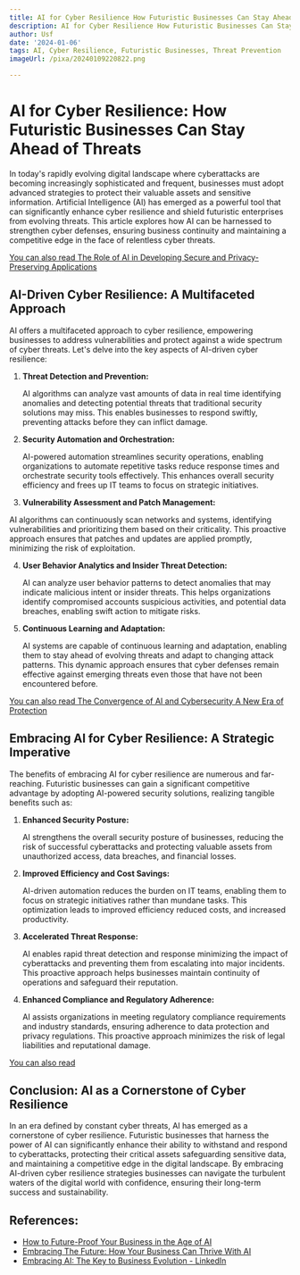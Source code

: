 ```yaml
---
title: AI for Cyber Resilience How Futuristic Businesses Can Stay Ahead of Threats
description: AI for Cyber Resilience How Futuristic Businesses Can Stay Ahead of Threats
author: Usf
date: '2024-01-06'
tags: AI, Cyber Resilience, Futuristic Businesses, Threat Prevention
imageUrl: /pixa/20240109220822.png

---
```

# AI for Cyber  Resilience: How Futuristic Businesses Can Stay Ahead of  Threats

In today's rapidly evolving digital landscape where cyberattacks are becoming increasingly sophisticated and frequent, businesses must adopt advanced strategies to protect  their valuable assets and sensitive information.  Artificial Intelligence (AI) has emerged as a powerful tool that can significantly  enhance cyber resilience and shield futuristic enterprises from  evolving threats. This article explores how AI can be harnessed to strengthen cyber defenses, ensuring  business  continuity and maintaining a competitive edge in the face of relentless cyber threats.

[You can also read The Role  of AI in Developing Secure and Privacy-Preserving Applications](The%20Role%20of%20AI%20in%20Developing%20Secure%20and%20Privacy-Preserving%20Applications)


## AI-Driven Cyber  Resilience:  A Multifaceted Approach

AI offers a multifaceted approach to cyber resilience, empowering businesses to address vulnerabilities  and protect against a wide  spectrum  of  cyber threats. Let's delve into the key aspects of AI-driven  cyber  resilience:

1. **Threat  Detection and Prevention:**

    AI algorithms  can analyze vast amounts of data in real time identifying anomalies and detecting potential threats  that traditional security solutions may miss. This enables businesses  to respond swiftly, preventing attacks before they can inflict damage.

2. **Security Automation and Orchestration:**

   AI-powered automation streamlines security  operations, enabling organizations to automate repetitive tasks reduce response times and orchestrate  security tools effectively. This enhances overall security  efficiency and frees up IT teams to focus on strategic initiatives.

3.  **Vulnerability Assessment and Patch Management:**

   AI algorithms  can continuously scan  networks and systems, identifying vulnerabilities and prioritizing them based on their criticality. This proactive approach ensures  that patches and updates are applied promptly, minimizing the risk of exploitation.

4. **User Behavior Analytics and Insider Threat Detection:**

   AI can analyze user behavior patterns to detect  anomalies that may indicate malicious intent or insider threats. This helps organizations identify compromised accounts suspicious activities, and potential data breaches,  enabling swift action to mitigate risks.

5. **Continuous Learning  and Adaptation:**

   AI systems are capable of continuous learning and adaptation, enabling them to stay ahead of evolving threats and adapt to changing attack patterns. This dynamic approach ensures that cyber defenses remain effective against emerging threats even those that have not been encountered before.

[You  can  also read The Convergence of AI and Cybersecurity A New Era of Protection](The%20Convergence%20of%20AI%20and%20Cybersecurity%20A%20New%20Era%20of%20Protection)


## Embracing AI for Cyber Resilience: A Strategic  Imperative

The benefits of embracing AI for cyber resilience are numerous and far-reaching. Futuristic  businesses can gain a significant competitive advantage by adopting AI-powered security  solutions, realizing tangible benefits such as:

1. **Enhanced Security Posture:**

   AI strengthens the overall  security posture of  businesses, reducing the risk  of successful cyberattacks and protecting valuable assets from unauthorized access, data breaches, and financial losses.

2. **Improved  Efficiency  and Cost Savings:**

   AI-driven automation reduces the burden on IT teams,  enabling them to focus on strategic initiatives rather than mundane tasks. This optimization leads to improved efficiency reduced costs, and increased productivity.

3. **Accelerated Threat Response:**

   AI enables rapid threat detection and response minimizing the impact of  cyberattacks and preventing them from escalating into major incidents. This proactive approach helps businesses maintain continuity of  operations and  safeguard their reputation.

4. **Enhanced Compliance and Regulatory Adherence:**

   AI assists organizations in  meeting regulatory compliance requirements and industry standards, ensuring adherence to data protection  and privacy regulations. This  proactive approach minimizes the risk of legal liabilities  and reputational damage.

[You can also read ]()


##  Conclusion: AI  as  a  Cornerstone of Cyber  Resilience

In an era defined by constant cyber threats, AI has emerged as a cornerstone of cyber resilience. Futuristic businesses  that harness the power of AI can significantly  enhance their ability  to withstand and respond to cyberattacks, protecting their critical assets safeguarding sensitive data, and maintaining a competitive  edge in the digital landscape. By embracing AI-driven  cyber resilience strategies businesses  can navigate the turbulent waters  of the digital world with confidence, ensuring their  long-term success and sustainability.

## References:
- [How to Future-Proof Your Business in the Age of AI](https://www.thedigitalspeaker.com/future-proof-your-business-age-ai/)
- [Embracing The Future: How Your Business Can Thrive With AI](https://vietcetera.com/en/embracing-the-future-how-your-business-can-thrive-with-ai)
- [Embracing AI: The Key to Business Evolution - LinkedIn](https://www.linkedin.com/pulse/embracing-ai-key-business-evolution-franklin-d-rivera-ii)
